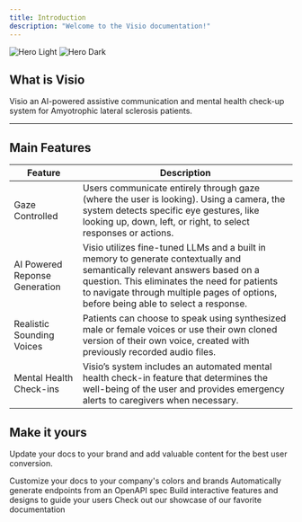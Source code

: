 ```yaml
---
title: Introduction
description: "Welcome to the Visio documentation!"
---
```


<img alt="Hero Light" classname="block dark:hidden" src="/images/hero-light.svg" />

<img alt="Hero Dark" classname="hidden dark:block" src="/images/hero-dark.svg" />

## What is Visio

Visio an AI-powered assistive communication and mental health check-up system for Amyotrophic lateral sclerosis patients.

***

## Main Features

| Feature                       | Description                                                                                                                                                                                                                                                       |
| ----------------------------- | ----------------------------------------------------------------------------------------------------------------------------------------------------------------------------------------------------------------------------------------------------------------- |
| Gaze Controlled               | Users communicate entirely through gaze (where the user is looking). Using a camera, the system detects specific eye gestures, like looking up, down, left, or right, to select responses or actions.                                                             |
| AI Powered Reponse Generation | Visio utilizes fine-tuned LLMs and a built in memory to generate contextually and semantically relevant answers based on a question. This eliminates the need for patients to navigate through multiple pages of options, before being able to select a response. |
| Realistic Sounding Voices     | Patients can choose to speak using synthesized male or female voices or use their own cloned version of their own voice, created with previously recorded audio files.                                                                                            |
| Mental Health Check-ins       | Visio’s system includes an automated mental health check-in feature that determines the well-being of the user and provides emergency alerts to caregivers when necessary.                                                                                        |

##

## Make it yours

Update your docs to your brand and add valuable content for the best user conversion.

<CardGroup cols={2}>
  <Card title="Customize Style" icon="palette" href="https://mintlify.com/docs/settings/global">
    Customize your docs to your company's colors and brands
  </Card>

  <Card title="Reference APIs" icon="code" href="https://mintlify.com/docs/api-playground/openapi">
    Automatically generate endpoints from an OpenAPI spec
  </Card>

  <Card title="Add Components" icon="screwdriver-wrench" href="https://mintlify.com/docs/content/components/accordions">
    Build interactive features and designs to guide your users
  </Card>

  <Card title="Get Inspiration" icon="stars" href="https://mintlify.com/customers">
    Check out our showcase of our favorite documentation
  </Card>
</CardGroup>